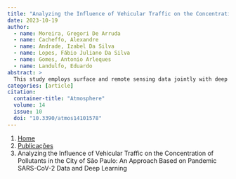```yaml
---
title: "Analyzing the Influence of Vehicular Traffic on the Concentration of Pollutants in the City of São Paulo: An Approach Based on Pandemic SARS-CoV-2 Data and Deep Learning"
date: 2023-10-19
author:
  - name: Moreira, Gregori De Arruda
  - name: Cacheffo, Alexandre
  - name: Andrade, Izabel Da Silva
  - name: Lopes, Fábio Juliano Da Silva
  - name: Gomes, Antonio Arleques
  - name: Landulfo, Eduardo
abstract: > 
  This study employs surface and remote sensing data jointly with deep learning techniques to examine the influence of vehicular traffic in the seasonal patterns of CO, NO2, PM2.5, and PM10 concentrations in the São Paulo municipality, as the period of physical distancing (March 2020 to December 2021), due to SARS-CoV-2 pandemic and the resumption of activities, made it possible to observe significant variations in the flow of vehicles in the city of São Paulo. Firstly, an analysis of the planetary boundary layer height and ventilation coefficient was performed to identify the seasons’ patterns of pollution dispersion. Then, the variations (from 2018 to 2021) of the seasonal average values of air temperature, relative humidity, precipitation, and thermal inversion occurrence/position were compared to identify possible variations in the patterns of such variables that would justify (or deny) the occurrence of more favorable conditions for pollutants dispersion. However, no significant variations were found. Finally, the seasonal average concentrations of the previously mentioned pollutants were compared from 2018 to 2021, and the daily concentrations observed during the pandemic period were compared with a model based on an artificial neural network. Regarding the concentration of pollutants, the primarily sourced from vehicular traffic (CO and NO2) exhibited substantial variations, demonstrating an inverse relationship with the rate of social distancing. In addition, the measured concentrations deviated from the predictive model during periods of significant social isolation. Conversely, pollutants that were not primarily linked to vehicular sources (PM2.5 and PM10) exhibited minimal variation from 2018 to 2021; thus, their measured concentration remained consistent with the prediction model.
categories: [article]
citation: 
  container-title: "Atmosphere"
  volume: 14
  issue: 10
  doi: "10.3390/atmos14101578"
---
```


```{=html}
<nav aria-label="breadcrumb">
  <ol class="breadcrumb">
    <li class="breadcrumb-item"><a href="../../index.html">Home</a></li>
    <li class="breadcrumb-item"><a href="../index.html">Publicações</a></li>
    <li class="breadcrumb-item active" aria-current="page">Analyzing the Influence of Vehicular Traffic on the Concentration of Pollutants in the City of São Paulo: An Approach Based on Pandemic SARS-CoV-2 Data and Deep Learning</li>
  </ol>
</nav>
```
